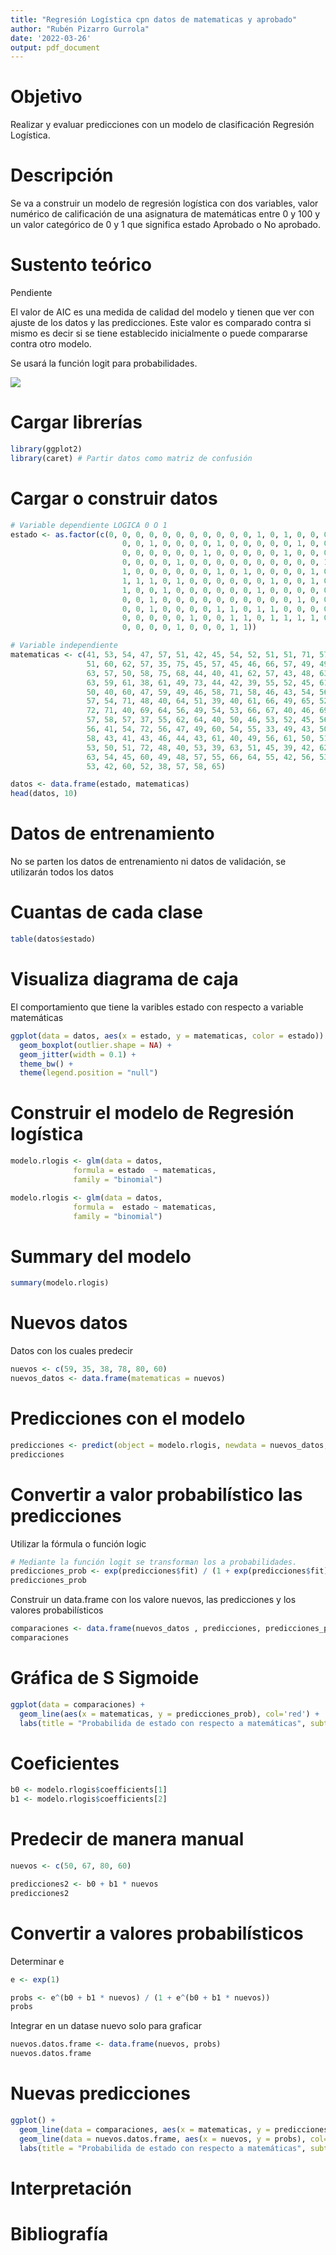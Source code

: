 ```yaml
---
title: "Regresión Logística cpn datos de matematicas y aprobado"
author: "Rubén Pizarro Gurrola"
date: '2022-03-26'
output: pdf_document
---
```


# Objetivo

Realizar y evaluar predicciones con un modelo de clasificación Regresión Logística.

# Descripción

Se va a construir un modelo de regresión logística con dos variables, valor numérico de calificación de una asignatura de matemáticas entre 0 y 100 y un valor categórico de 0 y 1 que significa estado Aprobado o No aprobado.

# Sustento teórico

Pendiente

El valor de AIC es una medida de calidad del modelo y tienen que ver con ajuste de los datos y las predicciones. Este valor es comparado contra si mismo es decir si se tiene establecido inicialmente o puede compararse contra otro modelo.

Se usará la función logit para probabilidades.

![](formula%20logit%20para%20reg%20logistica.jpg)

# Cargar librerías

```r
library(ggplot2)
library(caret) # Partir datos como matriz de confusión 
```

# Cargar o construir datos

```r
# Variable dependiente LOGICA 0 O 1
estado <- as.factor(c(0, 0, 0, 0, 0, 0, 0, 0, 0, 0, 0, 1, 0, 1, 0, 0, 0, 0, 1,
                         0, 0, 1, 0, 0, 0, 0, 1, 0, 0, 0, 0, 0, 1, 0, 0, 1, 0, 1,
                         0, 0, 0, 0, 0, 0, 1, 0, 0, 0, 0, 0, 1, 0, 0, 0, 1, 0, 0,
                         0, 0, 0, 0, 1, 0, 0, 0, 0, 0, 0, 0, 0, 0, 0, 1, 0, 0, 0,
                         1, 0, 0, 0, 0, 0, 0, 1, 0, 1, 0, 0, 0, 0, 1, 0, 1, 0, 0,
                         1, 1, 1, 0, 1, 0, 0, 0, 0, 0, 0, 1, 0, 0, 1, 0, 0, 0, 1,
                         1, 0, 0, 1, 0, 0, 0, 0, 0, 0, 1, 0, 0, 0, 0, 0, 0, 1, 1,
                         0, 0, 1, 0, 0, 0, 0, 0, 0, 0, 0, 0, 0, 1, 0, 0, 0, 0, 0,
                         0, 0, 1, 0, 0, 0, 0, 1, 1, 0, 1, 1, 0, 0, 0, 0, 1, 0, 0,
                         0, 0, 0, 0, 0, 1, 0, 0, 1, 1, 0, 1, 1, 1, 1, 0, 0, 1, 0,
                         0, 0, 0, 0, 1, 0, 0, 0, 1, 1))

# Variable independiente
matematicas <- c(41, 53, 54, 47, 57, 51, 42, 45, 54, 52, 51, 51, 71, 57, 50, 43,
                 51, 60, 62, 57, 35, 75, 45, 57, 45, 46, 66, 57, 49, 49, 57, 64,
                 63, 57, 50, 58, 75, 68, 44, 40, 41, 62, 57, 43, 48, 63, 39, 70,
                 63, 59, 61, 38, 61, 49, 73, 44, 42, 39, 55, 52, 45, 61, 39, 41,
                 50, 40, 60, 47, 59, 49, 46, 58, 71, 58, 46, 43, 54, 56, 46, 54,
                 57, 54, 71, 48, 40, 64, 51, 39, 40, 61, 66, 49, 65, 52, 46, 61,
                 72, 71, 40, 69, 64, 56, 49, 54, 53, 66, 67, 40, 46, 69, 40, 41,
                 57, 58, 57, 37, 55, 62, 64, 40, 50, 46, 53, 52, 45, 56, 45, 54,
                 56, 41, 54, 72, 56, 47, 49, 60, 54, 55, 33, 49, 43, 50, 52, 48,
                 58, 43, 41, 43, 46, 44, 43, 61, 40, 49, 56, 61, 50, 51, 42, 67,
                 53, 50, 51, 72, 48, 40, 53, 39, 63, 51, 45, 39, 42, 62, 44, 65,
                 63, 54, 45, 60, 49, 48, 57, 55, 66, 64, 55, 42, 56, 53, 41, 42,
                 53, 42, 60, 52, 38, 57, 58, 65)

datos <- data.frame(estado, matematicas)
head(datos, 10)
```

# Datos de entrenamiento

No se parten los datos de entrenamiento ni datos de validación, se utilizarán todos los datos

# Cuantas de cada clase

```r
table(datos$estado)
```

# Visualiza diagrama de caja

El comportamiento que tiene la varibles estado con respecto a variable matemáticas

```r
ggplot(data = datos, aes(x = estado, y = matematicas, color = estado)) +
  geom_boxplot(outlier.shape = NA) +
  geom_jitter(width = 0.1) +
  theme_bw() +
  theme(legend.position = "null")
```

# Construir el modelo de Regresión logística

```r
modelo.rlogis <- glm(data = datos, 
              formula = estado  ~ matematicas, 
              family = "binomial")

modelo.rlogis <- glm(data = datos, 
              formula =  estado ~ matematicas, 
              family = "binomial")
```

# Summary del modelo

```r
summary(modelo.rlogis)
```

# Nuevos datos

Datos con los cuales predecir

```r
nuevos <- c(59, 35, 38, 78, 80, 60)
nuevos_datos <- data.frame(matematicas = nuevos)
```

# Predicciones con el modelo

```r
predicciones <- predict(object = modelo.rlogis, newdata = nuevos_datos, se.fit = TRUE)
predicciones

```

# Convertir a valor probabilístico las predicciones

Utilizar la fórmula o función logic

```r
# Mediante la función logit se transforman los a probabilidades.
predicciones_prob <- exp(predicciones$fit) / (1 + exp(predicciones$fit))
predicciones_prob

```

Construir un data.frame con los valore nuevos, las predicciones y los valores probabilísticos

```r
comparaciones <- data.frame(nuevos_datos , predicciones, predicciones_prob)
comparaciones
```

# Gráfica de S Sigmoide

```r
ggplot(data = comparaciones) +
  geom_line(aes(x = matematicas, y = predicciones_prob), col='red') +
  labs(title = "Probabilida de estado con respecto a matemáticas", subtitle = "Estado puede ser aprobado o No aprobado")
```

# Coeficientes

```r
b0 <- modelo.rlogis$coefficients[1]
b1 <- modelo.rlogis$coefficients[2]
```

# Predecir de manera manual

```r
nuevos <- c(50, 67, 80, 60)

predicciones2 <- b0 + b1 * nuevos
predicciones2


```

# Convertir a valores probabilísticos

Determinar e

```r
e <- exp(1)

```

```r
probs <- e^(b0 + b1 * nuevos) / (1 + e^(b0 + b1 * nuevos))
probs
```

Integrar en un datase nuevo solo para graficar

```r
nuevos.datos.frame <- data.frame(nuevos, probs)
nuevos.datos.frame
```

# Nuevas predicciones 

```r
ggplot() +
  geom_line(data = comparaciones, aes(x = matematicas, y = predicciones_prob), col='red') +
  geom_line(data = nuevos.datos.frame, aes(x = nuevos, y = probs), col='blue') + 
  labs(title = "Probabilida de estado con respecto a matemáticas", subtitle = "Estado puede ser aprobado o No aprobado")
```

# Interpretación

# Bibliografía
